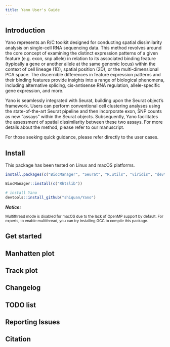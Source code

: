 ```yaml
---
title: Yano User's Guide
---
```

## Introduction
Yano represents an R/C toolkit designed for conducting spatial dissimilarity analysis on single-cell RNA sequencing data. This method revolves around the core concept of examining the distinct expression patterns of a given feature (e.g. exon, snp allele) in relation to its associated binding feature (typically a gene or another allele at the same genomic locus) within the context of cell lineage (1D), spatial position (2D), or the multi-dimensional PCA space. The discernible differences in feature expression patterns and their binding features provide insights into a range of biological phenomena, including alternative splicing, cis-antisense RNA regulation, allele-specific gene expression, and more.

Yano is seamlessly integrated with Seurat, building upon the Seurat object's framework. Users can perform conventional cell clustering analyses using the state-of-the-art Seurat pipeline and then incorporate exon, SNP counts as new "assays" within the Seurat objects. Subsequently, Yano facilitates the assessment of spatial dissimilarity between these two assays. For more details about the method, please refer to our manuscript.

For those seeking quick guidance, please refer directly to the user cases.

## Install

This package has been tested on Linux and macOS platforms.

```r
install.packages(c("BiocManager", "Seurat", "R.utils", "viridis", "devtools"), repos = "https://cloud.r-project.org")

BiocManager::install(c("Rhtslib"))

# install Yano 
devtools::install_github("shiquan/Yano")
```

***Notice: ***

<p><small> Multithread mode is disabled for macOS due to the lack of OpenMP support by default. For experts, to enable multithread, you can try installing GCC to compile this package.</small></p>

## Get started

## Manhatten plot

## Track plot

## Changelog

## TODO list

## Reporting Issues

## Citation